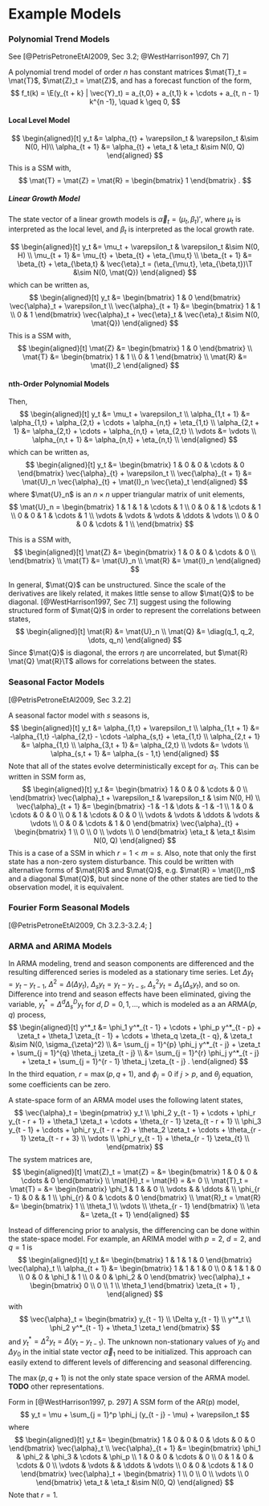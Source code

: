 # Example Models


### Polynomial Trend Models

See [@PetrisPetroneEtAl2009, Sec 3.2; @WestHarrison1997, Ch 7]

A polynomial trend model of order $n$ has constant matrices $\mat{T}_t = \mat{T}$, $\mat{Z}_t = \mat{Z}$, and has a forecast function of the form,
$$
f_t(k) = \E(y_{t + k} | \vec{Y}_t) = a_{t,0} + a_{t,1} k + \cdots + a_{t, n - 1} k^{n -1}, \quad k \geq 0,
$$

#### Local Level Model

$$
\begin{aligned}[t]
y_t &= \alpha_{t} + \varepsilon_t & \varepsilon_t &\sim N(0, H)\\
\alpha_{t + 1} &= \alpha_{t} + \eta_t & \eta_t &\sim N(0, Q)
\end{aligned}
$$
This is a SSM with,
$$
\mat{T} = \mat{Z} = \mat{R} = \begin{bmatrix} 1 \end{bmatrix} .
$$

##### Linear Growth Model

The state vector of a linear growth models is $\vec{\alpha}_t = (\mu_t, \beta_t)'$,
where $\mu_t$ is interpreted as the local level, and $\beta_t$ is interpreted as the local growth rate.

$$
\begin{aligned}[t]
y_t &= \mu_t + \varepsilon_t & \varepsilon_t &\sim N(0, H) \\
\mu_{t + 1} &= \mu_{t} + \beta_{t} + \eta_{\mu,t}  \\
\beta_{t + 1} &= \beta_{t} + \eta_{\beta,t} & \vec{\eta}_t = (\eta_{\mu,t}, \eta_{\beta,t})\T &\sim N(0, \mat{Q})
\end{aligned}
$$
which can be written as,
$$
\begin{aligned}[t]
y_t &=
\begin{bmatrix}
1 & 0
\end{bmatrix}
\vec{\alpha}_t
+ \varepsilon_t \\
\vec{\alpha}_{t + 1}
&=
\begin{bmatrix}
1 & 1 \\
0 & 1
\end{bmatrix}
\vec{\alpha}_t
+
\vec{\eta}_t & \vec{\eta}_t &\sim N(0, \mat{Q})
\end{aligned}
$$
This is a SSM with,
$$
\begin{aligned}[t]
\mat{Z} &=
\begin{bmatrix}
1 & 0
\end{bmatrix} \\
\mat{T} &=
\begin{bmatrix}
1 & 1 \\
0 & 1
\end{bmatrix} \\
\mat{R} &= \mat{I}_2
\end{aligned}
$$

#### nth-Order Polynomial Models

Then,
$$
\begin{aligned}[t]
y_t &= \mu_t + \varepsilon_t \\
\alpha_{1,t + 1} &= \alpha_{1,t} + \alpha_{2,t} + \cdots + \alpha_{n,t} + \eta_{1,t} \\
\alpha_{2,t + 1} &= \alpha_{2,t} + \cdots + \alpha_{n,t} + \eta_{2,t} \\
\vdots &= \vdots \\
\alpha_{n,t + 1} &= \alpha_{n,t} + \eta_{n,t} \\
\end{aligned}
$$
which can be written as,
$$
\begin{aligned}[t]
y_t &=
\begin{bmatrix}
1 & 0 & 0 & \cdots & 0
\end{bmatrix}
\vec{\alpha}_{t}
+ \varepsilon_t \\
\vec{\alpha}_{t + 1}
&=
\mat{U}_n
\vec{\alpha}_{t}
+
\mat{I}_n
\vec{\eta}_t
\end{aligned}
$$
where $\mat{U}_n$ is an $n \times n$ upper triangular matrix of unit elements,
$$
\mat{U}_n =
\begin{bmatrix}
1 & 1 & 1 & \cdots & 1 \\
0 & 0 & 1 & \cdots & 1 \\
0 & 0 & 1 & \cdots & 1 \\
\vdots & \vdots & \vdots & \ddots & \vdots \\
0 & 0 & 0 & \cdots & 1 \\
\end{bmatrix}
$$

This is a SSM with,
$$
\begin{aligned}[t]
\mat{Z} &=
\begin{bmatrix}
1 & 0 & 0 & \cdots & 0 \\
\end{bmatrix} \\
\mat{T} &= \mat{U}_n \\
\mat{R} &= \mat{I}_n
\end{aligned}
$$

In general, $\mat{Q}$ can be unstructured. Since the scale of the derivatives are likely related,
it makes little sense to allow $\mat{Q}$ to be diagonal.
[@WestHarrison1997, Sec 7.1] suggest using the following structured form of $\mat{Q}$ in order to represent the correlations between states,
$$
\begin{aligned}[t]
\mat{R} &= \mat{U}_n \\
\mat{Q} &= \diag(q_1, q_2, \dots, q_n)
\end{aligned}
$$
Since $\mat{Q}$ is diagonal, the errors $\eta$ are uncorrelated, but $\mat{R} \mat{Q} \mat{R}\T$ allows for correlations between the states.


### Seasonal Factor Models


[@PetrisPetroneEtAl2009, Sec 3.2.2]

A seasonal factor model with $s$ seasons is,
$$
\begin{aligned}[t]
y_t &= \alpha_{1,t} + \varepsilon_t \\
\alpha_{1,t + 1} &= -\alpha_{1,t} -\alpha_{2,t} - \cdots -\alpha_{s,t} + \eta_{1,t} \\
\alpha_{2,t + 1} &= \alpha_{1,t} \\
\alpha_{3,t + 1} &= \alpha_{2,t} \\
\vdots &= \vdots \\
\alpha_{s,t + 1} &= \alpha_{s - 1,t}
\end{aligned}
$$
Note that all of the states evolve deterministically except for $\alpha_1$.
This can be written in SSM form as,
$$
\begin{aligned}[t]
y_t &=
\begin{bmatrix}
1 & 0 & 0 & \cdots & 0 \\
\end{bmatrix}
\vec{\alpha}_t
+ \varepsilon_t &
\varepsilon_t & \sim N(0, H)  \\
\vec{\alpha}_{t + 1}
&=
\begin{bmatrix}
-1 & -1 & \dots & -1 & -1 \\
1 & 0 & \cdots & 0 & 0 \\
0 & 1 & \cdots & 0 & 0 \\
\vdots & \vdots & \ddots & \vdots & \vdots \\
0 & 0 & \cdots & 1 & 0
\end{bmatrix}
\vec{\alpha}_{t}
+
\begin{bmatrix}
1 \\
0 \\
0 \\
\vdots \\
0
\end{bmatrix}
\eta_t
&
\eta_t &\sim N(0, Q)
\end{aligned}
$$
This is a case of a SSM in which $r = 1 < m = s$.
Also, note that only the first state has a non-zero system disturbance.
This could be written with alternative forms of $\mat{R}$ and $\mat{Q}$, e.g.
$\mat{R} = \mat{I}_m$ and a diagonal $\mat{Q}$, but since none of the other
states are tied to the observation model, it is equivalent.

### Fourier Form Seasonal Models

[@PetrisPetroneEtAl2009, Ch 3.2.3-3.2.4; ]



### ARMA and ARIMA Models

In ARMA modeling, trend and season components are differenced and the resulting differenced series is modeled as a stationary time series.
Let $\Delta y_t = y_t - y_{t - 1}$, $\Delta^2 = \Delta(\Delta y_t)$, $\Delta_s y_t = y_t - y_{t - s}$,
$\Delta^2_s y_t = \Delta_s (\Delta_s y_t)$, and so on.
Difference into trend and season effects have been eliminated, giving the variable, $y^*_t = \Delta^d \Delta_s^D y_t$ for $d, D = 0, 1, \dots$, which is modeled as a an ARMA($p$, $q$) process,
$$
\begin{aligned}[t]
y^*_t &= \phi_1 y^*_{t - 1} + \cdots + \phi_p y^*_{t - p} + \zeta_t + \theta_1 \zeta_{t - 1} + \cdots + \theta_q \zeta_{t - q}, & \zeta_t &\sim N(0, \sigma_{\zeta}^2) \\
&= \sum_{j = 1}^{p} \phi_j y^*_{t - j} + \zeta_t + \sum_{j = 1}^{q} \theta_j \zeta_{t - j} \\
&= \sum_{j = 1}^{r} \phi_j y^*_{t - j} + \zeta_t + \sum_{j = 1}^{r - 1} \theta_j \zeta_{t - j} .
\end{aligned}
$$
In the third equation, $r = \max(p, q + 1)$, and $\phi_j = 0$ if $j > p$, and $\theta_j$ equation, some coefficients can be zero.

A state-space form of an ARMA model uses the following latent states,
$$
\vec{\alpha}_t =
\begin{pmatrix}
y_t \\
\phi_2 y_{t - 1} + \cdots + \phi_r y_{t - r + 1} + \theta_1 \zeta_t + \cdots + \theta_{r - 1} \zeta_{t - r + 1} \\
\phi_3 y_{t - 1} + \cdots + \phi_r y_{t - r + 2} + \theta_2 \zeta_t + \cdots + \theta_{r - 1} \zeta_{t - r + 3} \\
\vdots \\
\phi_r y_{t - 1} + \theta_{r - 1} \zeta_{t} \\
\end{pmatrix}
$$
The system matrices are,
$$
\begin{aligned}[t]
\mat{Z}_t = \mat{Z} = &=
\begin{bmatrix} 1 & 0 & 0 & \cdots & 0 \end{bmatrix} \\
\mat{H}_t = \mat{H} = &= 0 \\
\mat{T}_t = \mat{T} = &=
\begin{bmatrix}
\phi_1 & 1 &  & 0  \\
\vdots &   & \ddots &  \\
\phi_{r - 1} & 0 &  & 1 \\
\phi_{r} & 0 & \cdots & 0
\end{bmatrix} \\
\mat{R}_t = \mat{R} &=
\begin{bmatrix}
1 \\
\theta_1 \\
\vdots \\
\theta_{r - 1}
\end{bmatrix} \\
\eta &= \zeta_{t + 1}
\end{aligned}
$$

Instead of differencing prior to analysis, the differencing can be done within the state-space model.
For example, an ARIMA model with $p = 2$, $d = 2$, and $q = 1$ is
$$
\begin{aligned}[t]
y_t &= \begin{bmatrix} 1 & 1 & 1 & 0 \end{bmatrix} \vec{\alpha}_t \\
\alpha_{t + 1} &=
\begin{bmatrix}
1 & 1 & 1 & 0 \\
0 & 1 & 1 & 0 \\
0 & 0 & \phi_1 & 1 \\
0 & 0 & \phi_2 & 0
\end{bmatrix}
\vec{\alpha}_t +
\begin{bmatrix}
0 \\
0 \\
1 \\
\theta_1
\end{bmatrix}
\zeta_{t + 1} ,
\end{aligned}
$$
with
$$
\vec{\alpha}_t =
\begin{bmatrix}
y_{t - 1} \\
\Delta y_{t - 1} \\
y^*_t \\
\phi_2 y^*_{t - 1} + \theta_1 \zeta_t
\end{bmatrix}
$$
and $y^*_t = \Delta^2 y_t = \Delta (y_t - y_{t - 1})$.
The unknown non-stationary values of $y_0$ and $\Delta y_0$ in the initial state vector $\vec{\alpha}_1$
need to be initialized.
This approach can easily extend to different levels of differencing and seasonal differencing.

The $\max(p, q + 1)$ is not the only state space version of the ARMA model.
**TODO** other representations.


Form in [@WestHarrison1997, p. 297]
A SSM form of the AR(p) model,
$$
y_t = \mu + \sum_{j = 1}^p \phi_j (y_{t - j} - \mu) + \varepsilon_t
$$
where
$$
\begin{aligned}[t]
y_t &=
\begin{bmatrix}
1 & 0 & 0 & 0 & \dots & 0 & 0
\end{bmatrix}
\vec{\alpha}_t \\
\vec{\alpha}_{t + 1} &=
\begin{bmatrix}
\phi_1 & \phi_2 & \phi_3 & \cdots & \phi_p \\
1 & 0 & 0 & \cdots & 0 \\
0 & 1 & 0 & \cdots & 0 \\
\vdots & \vdots &  & \ddots & \vdots \\
0 & 0 & \cdots & 1 & 0
\end{bmatrix}
\vec{\alpha}_t
+
\begin{bmatrix}
1  \\
0  \\
0  \\
\vdots  \\
0
\end{bmatrix}
\eta_t &
\eta_t &\sim N(0, Q)
\end{aligned}
$$
Note that $r = 1$.
